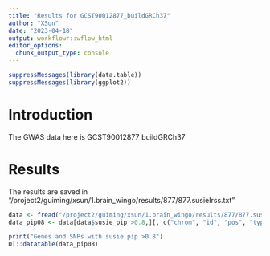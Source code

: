 ```yaml
---
title: "Results for GCST90012877_buildGRCh37"
author: "XSun"
date: "2023-04-18"
output: workflowr::wflow_html
editor_options:
  chunk_output_type: console
---
```


```r
suppressMessages(library(data.table))
suppressMessages(library(ggplot2))
```

# Introduction

The GWAS data here is GCST90012877_buildGRCh37

# Results

The results are saved in "/project2/guiming/xsun/1.brain_wingo/results/877/877.susieIrss.txt"

```r

data <- fread("/project2/guiming/xsun/1.brain_wingo/results/877/877.susieIrss.txt")
data_pip08 <- data[data$susie_pip >0.8,][, c("chrom", "id", "pos", "type", "susie_pip")]

print("Genes and SNPs with susie pip >0.8")
DT::datatable(data_pip08)
```